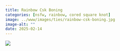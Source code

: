 ```yaml
---
title: Rainbow Csk Boning
categories: [nsfw, rainbow, cored square knot]
image: ../www/images/ties/rainbow-csk-boning.jpg
image-alt: ""
date: 2025-02-14
---
```



![](../www/images/ties/rainbow-csk-boning.jpg)

